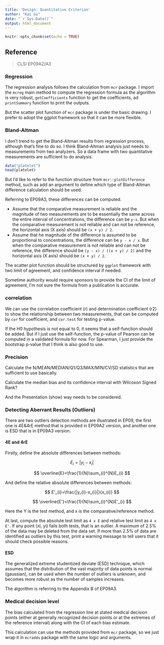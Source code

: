```yaml
---
title: 'Design: Quantitative Criterion'
author: "Kai Gu"
date: "`r Sys.Date()`"
output: html_document
---
```


```r
knitr::opts_chunk$set(echo = TRUE)
```

## Reference

> CLSI EP09A2/A3

### Regression

The regression analysis follows the calculation from `mcr` package. I import the `mcreg` main method to compute the regression formula as the algorithm is very robust, `getCoefficients` function to get the coefficients, ad `printSummary` function to print the outputs.

But the scatter plot function of `mcr` package is under the basic drawing. I prefer to adopt the ggplot framework so that it can be more flexible.

### Bland-Altman

I don't trend to get the Bland-Altman results from regression process, although that's fine to do so. I think Bland-Altman analysis just needs to measurements from two analyzers. So a data frame with two quantitative measurements are sufficient to do analysis.

```r
data("platelet")
head(platelet)
```

But I'd like to refer to the function structure from `mcr::plotDifference` method, such as add an argument to define which type of Bland-Altman difference calculation should be used.

Referring to EP09A3, these differences can be computed.

-   Assume that the comparative measurement is reliable and the magnitude of two measurements are to be essentially the same across the entire interval of concentrations, the difference can be `y-x`. But when the comparative measurement is not reliable and can not be reference, the horizontal axis (X axis) should be `(x + y) / 2`.
-   Assume that he magnitude of the difference is assumed to be proportional to concentrations, the difference can be `y - x / x`. But when the comparative measurement is not reliable and can not be reference, the difference should be `(y - x) / ((x + y) / 2)` and the horizontal axis (X axis) should be `(x + y) / 2`.

The scatter plot function should be structured by `ggplot` framework with two limit of agreement, and confidence interval if needed.

Sometime authority would require sponsors to provide the CI of the limit of agreement, I'm not sure the formula from a publication is accurate.

### correlation

We can use the correlation coefficient (r) and determination coefficient (r2) to show the relationship between two measurements, that can be computed by `cor` for coefficient, and `cor.test` for testing p-value.

If the H0 hypothesis is not equal to 0, it seems that a self-function should be added. But if I just use the self-function, the p-value of Pearson can be computed in a validated formula for now. For Spearman, I just provide the bootstrap p-value that I think is also good to use.

### Precision

Calculate the N/MEAN/MEDIAN/Q1/Q3/MAX/MIN/CV/SD statistics that are sufficient to use basically.

Calculate the median bias and its confidence interval with Wilcoxon Signed Rank?

And the Presentation (show) way needs to be considered.

### Detecting Aberrant Results (Outliers)

There are two outliers detection methods are illustrated in EP09, the first one is 4E&4rE method that is provided in EP09A2 version, and another one is ESD that is in EP09A3 version.

#### 4E and 4rE

Firstly, define the absolute differences between methods:

$$
E_{i}=|y_{i}-x_{i}|
$$

$$
\overline{E}=\frac{1}{N}\sum_{i}^{N}E_{i}
$$

And define the relative absolute differences between methods:

$$
E'_{i}=\frac{|y_{i}-x_{i}|}{x_{i}}
$$

$$
\overline{E'}=\frac{1}{N}\sum_{i}^{N}E'_{i}
$$

Here the Y is the test method, and x is the comparative/reference method.

At last, compute the absolute test limit as `4 x E` and relative test limit as `4 x E'`. If any point (xi, yi) fails both tests, that is an outlier. A maximum of 2.5% of the data may be deleted from the data set. If more than 2.5% of data are identified as outliers by this test, print a warning message to tell users that it should check possible reasons.

#### ESD

The generalized extreme studentized deviate (ESD) technique, which assumes that the distribution of the vast majority of data points is normal (gaussian), can be used when the number of outliers is unknown, and becomes more robust as the number of samples increases.

The algorithm is referring to the Appendix B of EP09A3.

### Medical decision level

The bias calculated from the regression line at stated medical decision points (either at generally recognized decision points or at the extremes of the reference interval) along with the CI of each bias estimate.

This calculation can use the methods provided from `mcr` package, so we just wrap it in `mcradds` package with the same logic and arguments.
